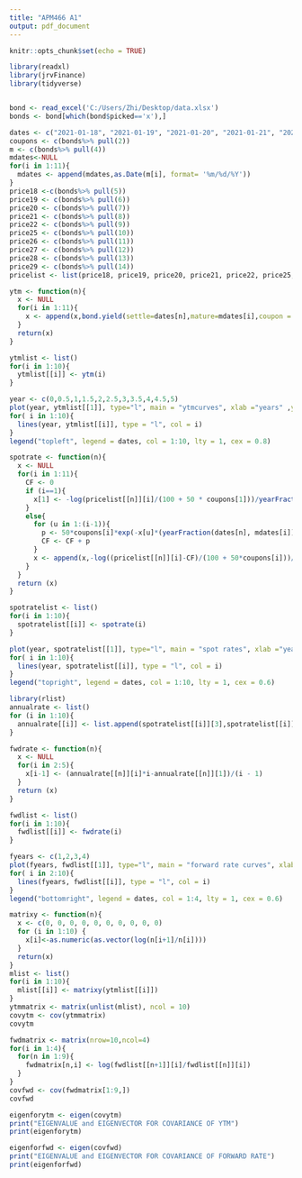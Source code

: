 ---
title: "APM466 A1"
output: pdf_document
---

```{r setup, include=FALSE}
knitr::opts_chunk$set(echo = TRUE)
```


```{r read data}
library(readxl)
library(jrvFinance)
library(tidyverse)


bond <- read_excel('C:/Users/Zhi/Desktop/data.xlsx')
bonds <- bond[which(bond$picked=='x'),]

dates <- c("2021-01-18", "2021-01-19", "2021-01-20", "2021-01-21", "2021-01-22", "2021-01-25", "2021-01-26", "2021-01-27", "2021-01-28", "2021-01-29")
coupons <- c(bonds%>% pull(2))
m <- c(bonds%>% pull(4))
mdates<-NULL
for(i in 1:11){
  mdates <- append(mdates,as.Date(m[i], format= '%m/%d/%Y'))
}
price18 <-c(bonds%>% pull(5))
price19 <- c(bonds%>% pull(6))
price20 <- c(bonds%>% pull(7))
price21 <- c(bonds%>% pull(8))
price22 <- c(bonds%>% pull(9))
price25 <- c(bonds%>% pull(10))
price26 <- c(bonds%>% pull(11))
price27 <- c(bonds%>% pull(12))
price28 <- c(bonds%>% pull(13))
price29 <- c(bonds%>% pull(14))
pricelist <- list(price18, price19, price20, price21, price22, price25, price26, price27, price28, price29)

```


```{r 4a calculate the YTM}
ytm <- function(n){
  x <- NULL
  for(i in 1:11){
    x <- append(x,bond.yield(settle=dates[n],mature=mdates[i],coupon = coupons[i], price = pricelist[[n]][i], redemption_value = 100))
  }
  return(x)
}

ytmlist <- list()
for(i in 1:10){
  ytmlist[[i]] <- ytm(i)
}

year <- c(0,0.5,1,1.5,2,2.5,3,3.5,4,4.5,5)
plot(year, ytmlist[[1]], type="l", main = "ytmcurves", xlab ="years" ,ylab = "yield to maturity")
for( i in 1:10){
  lines(year, ytmlist[[i]], type = "l", col = i)
}
legend("topleft", legend = dates, col = 1:10, lty = 1, cex = 0.8)

```

```{r 4b calculate the spot rate}
spotrate <- function(n){
  x <- NULL
  for(i in 1:11){
    CF <- 0
    if (i==1){
      x[1] <- -log(pricelist[[n]][i]/(100 + 50 * coupons[1]))/yearFraction(dates[n], mdates[1])
    }
    else{
      for (u in 1:(i-1)){
        p <- 50*coupons[i]*exp(-x[u]*(yearFraction(dates[n], mdates[i])-0.5*(u)))
        CF <- CF + p
      }
      x <- append(x,-log((pricelist[[n]][i]-CF)/(100 + 50*coupons[i]))/yearFraction(dates[n], mdates[i]))
    }
  }
  return (x)
}

spotratelist <- list()
for(i in 1:10){
  spotratelist[[i]] <- spotrate(i)
}

plot(year, spotratelist[[1]], type="l", main = "spot rates", xlab ="years" ,ylab = "rates")
for( i in 1:10){
  lines(year, spotratelist[[i]], type = "l", col = i)
}
legend("topright", legend = dates, col = 1:10, lty = 1, cex = 0.6)

```


```{r 4c calculate the forward rate}
library(rlist)
annualrate <- list()
for (i in 1:10){
  annualrate[[i]] <- list.append(spotratelist[[i]][3],spotratelist[[i]][5],spotratelist[[i]][7],spotratelist[[i]][9],spotratelist[[i]][11]) 
}

fwdrate <- function(n){
  x <- NULL
  for(i in 2:5){
    x[i-1] <- (annualrate[[n]][i]*i-annualrate[[n]][1])/(i - 1)
  }
  return (x)
}

fwdlist <- list()
for(i in 1:10){
  fwdlist[[i]] <- fwdrate(i)
}

fyears <- c(1,2,3,4)
plot(fyears, fwdlist[[1]], type="l", main = "forward rate curves", xlab = "years" ,ylab = "rates")
for( i in 2:10){
  lines(fyears, fwdlist[[i]], type = "l", col = i)
}
legend("bottomright", legend = dates, col = 1:4, lty = 1, cex = 0.6)

```

```{r 5 ytm cov matrix}
matrixy <- function(n){
  x <- c(0, 0, 0, 0, 0, 0, 0, 0, 0, 0) 
  for (i in 1:10) {
    x[i]<-as.numeric(as.vector(log(n[i+1]/n[i])))
  }
  return(x)
}
mlist <- list()
for(i in 1:10){
  mlist[[i]] <- matrixy(ytmlist[[i]])
}
ytmmatrix <- matrix(unlist(mlist), ncol = 10)
covytm <- cov(ytmmatrix)
covytm
```

```{r 5 cov forward rate}
fwdmatrix <- matrix(nrow=10,ncol=4)
for(i in 1:4){
  for(n in 1:9){
    fwdmatrix[n,i] <- log(fwdlist[[n+1]][i]/fwdlist[[n]][i])
  }
}
covfwd <- cov(fwdmatrix[1:9,])
covfwd
```

```{r 6 eigenvalue and eigenvector}
eigenforytm <- eigen(covytm)
print("EIGENVALUE and EIGENVECTOR FOR COVARIANCE OF YTM")
print(eigenforytm)

eigenforfwd <- eigen(covfwd)
print("EIGENVALUE and EIGENVECTOR FOR COVARIANCE OF FORWARD RATE")
print(eigenforfwd)
```


















